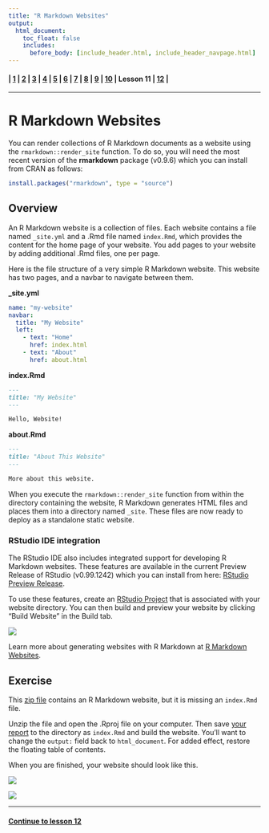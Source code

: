 ```yaml
---
title: "R Markdown Websites"
output:
  html_document:
    toc_float: false
    includes:
      before_body: [include_header.html, include_header_navpage.html]
---
```


#### | **[ 1 ](lesson-1.html)** |  **[ 2 ](lesson-2.html)** |  **[ 3 ](lesson-3.html)** | **[ 4 ](lesson-4.html)** | **[ 5 ](lesson-5.html)** | **[ 6 ](lesson-6.html)** | **[ 7 ](lesson-7.html)** | **[ 8 ](lesson-8.html)** | **[ 9 ](lesson-9.html)** | **[ 10 ](lesson-10.html)** | Lesson 11 | **[ 12 ](lesson-12.html)** |
***

# R Markdown Websites

You can render collections of R Markdown documents as a website using the `rmarkdown::render_site` function. To do so, you will need the most recent version of the **rmarkdown** package (v0.9.6) which you can install from CRAN as follows:

```r
install.packages("rmarkdown", type = "source")
```

## Overview

An R Markdown website is a collection of files. Each website contains a file named `_site.yml` and a .Rmd file named `index.Rmd`, which provides the content for the home page of your website. You add pages to your website by adding additional .Rmd files, one per page.

Here is the file structure of a very simple R Markdown website. This website has two pages, and a navbar to navigate between them.

**\_site.yml**

```yaml
name: "my-website"
navbar:
  title: "My Website"
  left:
    - text: "Home"
      href: index.html
    - text: "About"
      href: about.html
```

**index.Rmd**

```markdown
---
title: "My Website"
---

Hello, Website!
```

**about.Rmd**

```markdown
---
title: "About This Website"
---

More about this website.
```

When you execute the `rmarkdown::render_site` function from within the directory containing the website, R Markdown generates HTML files and places them into a directory named `_site`. These files are now ready to deploy as a standalone static website.

### RStudio IDE integration

The RStudio IDE also includes integrated support for developing R Markdown websites. These features are available in the current Preview Release of RStudio (v0.99.1242) which you can install from here: [RStudio Preview Release](https://www.rstudio.com/products/rstudio/download/preview/).

To use these features, create an [RStudio Project](https://support.rstudio.com/hc/en-us/articles/200526207-Using-Projects) that is associated with your website directory. You can then build and preview your website by clicking "Build Website" in the Build tab.

![](lesson-images/build-website.png)

Learn more about generating websites with R Markdown at [R Markdown Websites](http://rmarkdown.rstudio.com/rmarkdown_websites.html).


## Exercise

This [zip file](lesson11-website/website.zip) contains an R Markdown website, but it is missing an `index.Rmd` file.

Unzip the file and open the .Rproj file on your computer. Then save [your report](lesson-exercises/exercise-11.Rmd) to the directory as `index.Rmd` and build the website. You'll want to change the `output:` field back to `html_document`. For added effect, restore the floating table of contents.

When you are finished, your website should look like this.

![](lesson-images/rmarkdownWebsite1.png)

![](lesson-images/rmarkdownWebsite2.png)

***
#### [Continue to lesson 12](lesson-12.html)
